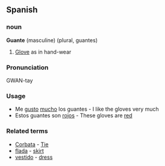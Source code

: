 ==Spanish==
===noun===
'''Guante''' (masculine) (plural, guantes)
#[[Glove]] as in hand-wear
===Pronunciation===
GWAN-tay
===Usage===
*Me [[gustar|gusto]] [[mucho]] los guantes - I like the gloves very much
*Estos guantes son [[rojo|rojos]] - These gloves are [[red]]
===Related terms===
*[[Corbata]] - [[Tie]]
*[[flada]] - [[skirt]]
*[[vestido]] - [[dress]]